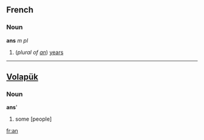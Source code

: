 ==French==
===Noun===
'''ans''' ''m pl'' 

# (''plural of [[an#French|an]]'') [[years]]

----
== [[Volapük]] == 
=== Noun ===
'''ans''''

# some [people]

[[fr:an]]
